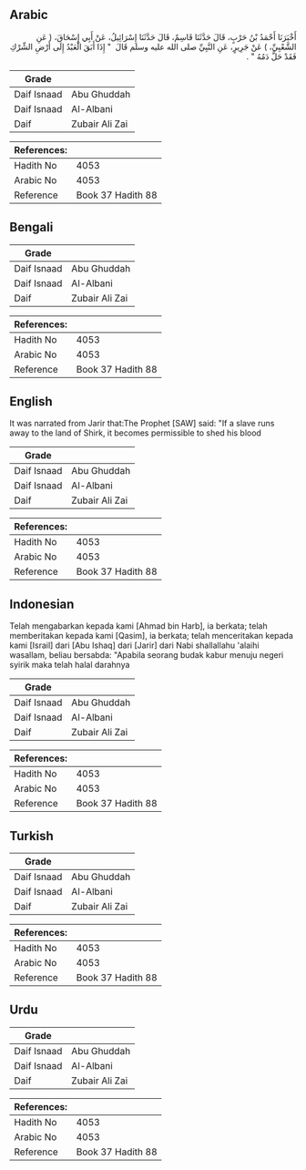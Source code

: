 ## Arabic


<div dir="rtl" lang="ar" style={{fontSize:'larger',backgroundColor:'#f8f9fa',padding:20}}>
أَخْبَرَنَا أَحْمَدُ بْنُ حَرْبٍ، قَالَ حَدَّثَنَا قَاسِمٌ، قَالَ حَدَّثَنَا إِسْرَائِيلُ، عَنْ أَبِي إِسْحَاقَ، ‏(‏ عَنِ الشَّعْبِيِّ، ‏)‏ عَنْ جَرِيرٍ، عَنِ النَّبِيِّ صلى الله عليه وسلم قَالَ ‏ "‏ إِذَا أَبَقَ الْعَبْدُ إِلَى أَرْضِ الشِّرْكِ فَقَدْ حَلَّ دَمُهُ ‏"‏ ‏.‏
</div>
<div style={{backgroundColor:'#f8f9fa',padding:20, marginBottom: 10}}><table> <thead> <tr> <th>Grade</th> <th></th> </tr> </thead> <tbody> <tr><td>Daif Isnaad</td><td>Abu Ghuddah</td></tr><tr><td>Daif Isnaad</td><td>Al-Albani</td></tr><tr><td>Daif</td><td>Zubair Ali Zai</td></tr></tbody></table><table> <thead> <tr> <th>References:</th> <th></th> </tr> </thead> <tbody><tr><td>Hadith No</td><td>4053</td></tr><tr><td>Arabic No</td><td>4053</td></tr><tr><td>Reference</td><td>Book 37 Hadith 88</td></tr></tbody></table></div>

## Bengali


<div dir="ltr" lang="bn" style={{fontSize:'larger',backgroundColor:'#f8f9fa',padding:20}}>

</div>
<div style={{backgroundColor:'#f8f9fa',padding:20, marginBottom: 10}}><table> <thead> <tr> <th>Grade</th> <th></th> </tr> </thead> <tbody> <tr><td>Daif Isnaad</td><td>Abu Ghuddah</td></tr><tr><td>Daif Isnaad</td><td>Al-Albani</td></tr><tr><td>Daif</td><td>Zubair Ali Zai</td></tr></tbody></table><table> <thead> <tr> <th>References:</th> <th></th> </tr> </thead> <tbody><tr><td>Hadith No</td><td>4053</td></tr><tr><td>Arabic No</td><td>4053</td></tr><tr><td>Reference</td><td>Book 37 Hadith 88</td></tr></tbody></table></div>

## English


<div dir="ltr" lang="en" style={{fontSize:'larger',backgroundColor:'#f8f9fa',padding:20}}>
It was narrated from Jarir that:The Prophet [SAW] said: "If a slave runs away to the land of Shirk, it becomes permissible to shed his blood
</div>
<div style={{backgroundColor:'#f8f9fa',padding:20, marginBottom: 10}}><table> <thead> <tr> <th>Grade</th> <th></th> </tr> </thead> <tbody> <tr><td>Daif Isnaad</td><td>Abu Ghuddah</td></tr><tr><td>Daif Isnaad</td><td>Al-Albani</td></tr><tr><td>Daif</td><td>Zubair Ali Zai</td></tr></tbody></table><table> <thead> <tr> <th>References:</th> <th></th> </tr> </thead> <tbody><tr><td>Hadith No</td><td>4053</td></tr><tr><td>Arabic No</td><td>4053</td></tr><tr><td>Reference</td><td>Book 37 Hadith 88</td></tr></tbody></table></div>

## Indonesian


<div dir="ltr" lang="id" style={{fontSize:'larger',backgroundColor:'#f8f9fa',padding:20}}>
Telah mengabarkan kepada kami [Ahmad bin Harb], ia berkata; telah memberitakan kepada kami [Qasim], ia berkata; telah menceritakan kepada kami [Israil] dari [Abu Ishaq] dari [Jarir] dari Nabi shallallahu 'alaihi wasallam, beliau bersabda: "Apabila seorang budak kabur menuju negeri syirik maka telah halal darahnya
</div>
<div style={{backgroundColor:'#f8f9fa',padding:20, marginBottom: 10}}><table> <thead> <tr> <th>Grade</th> <th></th> </tr> </thead> <tbody> <tr><td>Daif Isnaad</td><td>Abu Ghuddah</td></tr><tr><td>Daif Isnaad</td><td>Al-Albani</td></tr><tr><td>Daif</td><td>Zubair Ali Zai</td></tr></tbody></table><table> <thead> <tr> <th>References:</th> <th></th> </tr> </thead> <tbody><tr><td>Hadith No</td><td>4053</td></tr><tr><td>Arabic No</td><td>4053</td></tr><tr><td>Reference</td><td>Book 37 Hadith 88</td></tr></tbody></table></div>

## Turkish


<div dir="ltr" lang="tr" style={{fontSize:'larger',backgroundColor:'#f8f9fa',padding:20}}>

</div>
<div style={{backgroundColor:'#f8f9fa',padding:20, marginBottom: 10}}><table> <thead> <tr> <th>Grade</th> <th></th> </tr> </thead> <tbody> <tr><td>Daif Isnaad</td><td>Abu Ghuddah</td></tr><tr><td>Daif Isnaad</td><td>Al-Albani</td></tr><tr><td>Daif</td><td>Zubair Ali Zai</td></tr></tbody></table><table> <thead> <tr> <th>References:</th> <th></th> </tr> </thead> <tbody><tr><td>Hadith No</td><td>4053</td></tr><tr><td>Arabic No</td><td>4053</td></tr><tr><td>Reference</td><td>Book 37 Hadith 88</td></tr></tbody></table></div>

## Urdu


<div dir="rtl" lang="ur" style={{fontSize:'larger',backgroundColor:'#f8f9fa',padding:20}}>

</div>
<div style={{backgroundColor:'#f8f9fa',padding:20, marginBottom: 10}}><table> <thead> <tr> <th>Grade</th> <th></th> </tr> </thead> <tbody> <tr><td>Daif Isnaad</td><td>Abu Ghuddah</td></tr><tr><td>Daif Isnaad</td><td>Al-Albani</td></tr><tr><td>Daif</td><td>Zubair Ali Zai</td></tr></tbody></table><table> <thead> <tr> <th>References:</th> <th></th> </tr> </thead> <tbody><tr><td>Hadith No</td><td>4053</td></tr><tr><td>Arabic No</td><td>4053</td></tr><tr><td>Reference</td><td>Book 37 Hadith 88</td></tr></tbody></table></div>